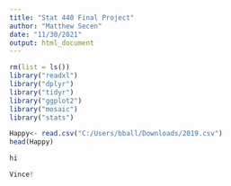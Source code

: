 ```yaml
---
title: "Stat 440 Final Project"
author: "Matthew Secen"
date: "11/30/2021"
output: html_document
---
```


```r
rm(list = ls())
library("readxl")
library("dplyr")
library("tidyr")
library("ggplot2")
library("mosaic")
library("stats")
```

```r
Happy<- read.csv("C:/Users/bball/Downloads/2019.csv")
head(Happy)
```

```r
hi
```


```r
Vince!
```